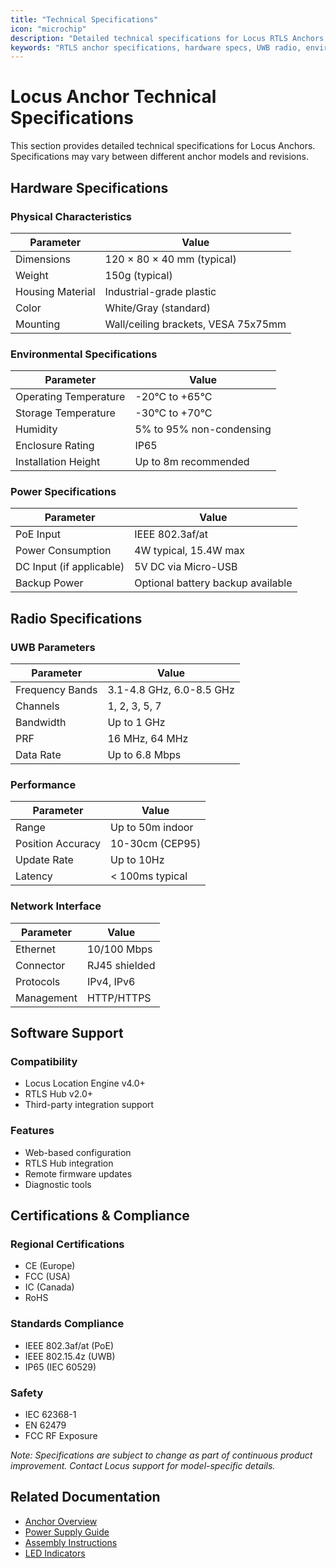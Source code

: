 ```yaml
---
title: "Technical Specifications"
icon: "microchip"
description: "Detailed technical specifications for Locus RTLS Anchors including hardware, radio, and environmental specifications"
keywords: "RTLS anchor specifications, hardware specs, UWB radio, environmental specifications, certifications, technical details"
---
```


# Locus Anchor Technical Specifications

This section provides detailed technical specifications for Locus Anchors. Specifications may vary between different anchor models and revisions.

## Hardware Specifications

### Physical Characteristics
| Parameter | Value |
|-----------|--------|
| Dimensions | 120 × 80 × 40 mm (typical) |
| Weight | 150g (typical) |
| Housing Material | Industrial-grade plastic |
| Color | White/Gray (standard) |
| Mounting | Wall/ceiling brackets, VESA 75x75mm |

### Environmental Specifications
| Parameter | Value |
|-----------|--------|
| Operating Temperature | -20°C to +65°C |
| Storage Temperature | -30°C to +70°C |
| Humidity | 5% to 95% non-condensing |
| Enclosure Rating | IP65 |
| Installation Height | Up to 8m recommended |

### Power Specifications
| Parameter | Value |
|-----------|--------|
| PoE Input | IEEE 802.3af/at |
| Power Consumption | 4W typical, 15.4W max |
| DC Input (if applicable) | 5V DC via Micro-USB |
| Backup Power | Optional battery backup available |

## Radio Specifications

### UWB Parameters
| Parameter | Value |
|-----------|--------|
| Frequency Bands | 3.1-4.8 GHz, 6.0-8.5 GHz |
| Channels | 1, 2, 3, 5, 7 |
| Bandwidth | Up to 1 GHz |
| PRF | 16 MHz, 64 MHz |
| Data Rate | Up to 6.8 Mbps |

### Performance
| Parameter | Value |
|-----------|--------|
| Range | Up to 50m indoor |
| Position Accuracy | 10-30cm (CEP95) |
| Update Rate | Up to 10Hz |
| Latency | < 100ms typical |

### Network Interface
| Parameter | Value |
|-----------|--------|
| Ethernet | 10/100 Mbps |
| Connector | RJ45 shielded |
| Protocols | IPv4, IPv6 |
| Management | HTTP/HTTPS |

## Software Support

### Compatibility
- Locus Location Engine v4.0+
- RTLS Hub v2.0+
- Third-party integration support

### Features
- Web-based configuration
- RTLS Hub integration
- Remote firmware updates
- Diagnostic tools

## Certifications & Compliance

### Regional Certifications
- CE (Europe)
- FCC (USA)
- IC (Canada)
- RoHS

### Standards Compliance
- IEEE 802.3af/at (PoE)
- IEEE 802.15.4z (UWB)
- IP65 (IEC 60529)

### Safety
- IEC 62368-1
- EN 62479
- FCC RF Exposure

_Note: Specifications are subject to change as part of continuous product improvement. Contact Locus support for model-specific details._

## Related Documentation

- [Anchor Overview](./anchoroverview)
- [Power Supply Guide](./powersupply)
- [Assembly Instructions](./assemblyandmounting)
- [LED Indicators](./anchorledindication)
